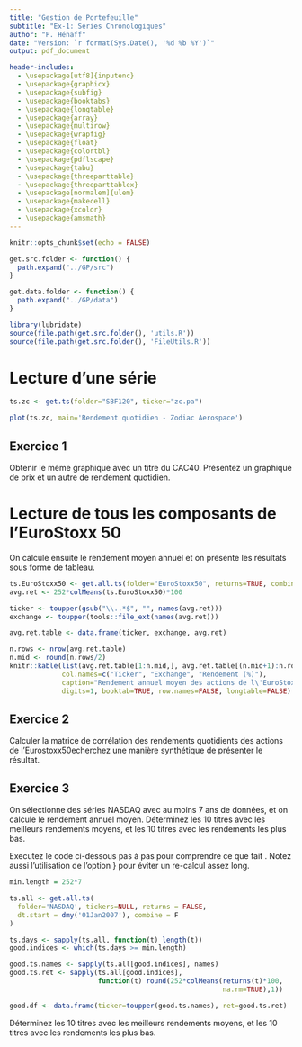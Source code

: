```yaml
---
title: "Gestion de Portefeuille"
subtitle: "Ex-1: Séries Chronologiques"
author: "P. Hénaff"
date: "Version: `r format(Sys.Date(), '%d %b %Y')`"
output: pdf_document

header-includes:
  - \usepackage[utf8]{inputenc}
  - \usepackage{graphicx}
  - \usepackage{subfig}
  - \usepackage{booktabs}
  - \usepackage{longtable}
  - \usepackage{array}
  - \usepackage{multirow}
  - \usepackage{wrapfig}
  - \usepackage{float}
  - \usepackage{colortbl}
  - \usepackage{pdflscape}
  - \usepackage{tabu}
  - \usepackage{threeparttable}
  - \usepackage{threeparttablex}
  - \usepackage[normalem]{ulem}
  - \usepackage{makecell}
  - \usepackage{xcolor}
  - \usepackage{amsmath}
---
```


```r
knitr::opts_chunk$set(echo = FALSE)
```

```r
get.src.folder <- function() {
  path.expand("../GP/src")
}

get.data.folder <- function() {
  path.expand("../GP/data")
}
```

```r
library(lubridate)
source(file.path(get.src.folder(), 'utils.R'))
source(file.path(get.src.folder(), 'FileUtils.R'))
```

# Lecture d'une série

```r
ts.zc <- get.ts(folder="SBF120", ticker="zc.pa")
```

```r
plot(ts.zc, main='Rendement quotidien - Zodiac Aerospace')
```

## Exercice 1

Obtenir le même graphique avec un titre du CAC40. Présentez un graphique de prix et un autre de rendement quotidien.

# Lecture de tous les composants de l'EuroStoxx 50

On calcule ensuite le rendement moyen annuel et on présente les résultats sous forme de tableau.

```r
ts.EuroStoxx50 <- get.all.ts(folder="EuroStoxx50", returns=TRUE, combine=TRUE)
avg.ret <- 252*colMeans(ts.EuroStoxx50)*100

ticker <- toupper(gsub("\\..*$", "", names(avg.ret)))
exchange <- toupper(tools::file_ext(names(avg.ret)))

avg.ret.table <- data.frame(ticker, exchange, avg.ret)
```

```r
n.rows <- nrow(avg.ret.table)
n.mid <- round(n.rows/2)
knitr::kable(list(avg.ret.table[1:n.mid,], avg.ret.table[(n.mid+1):n.rows,]), 
             col.names=c("Ticker", "Exchange", "Rendement (%)"), 
             caption="Rendement annuel moyen des actions de l\'EuroStoxx 50",
             digits=1, booktab=TRUE, row.names=FALSE, longtable=FALSE)
```

## Exercice 2

Calculer la matrice de corrélation des rendements quotidients des actions de l'Eurostoxx50echerchez une manière synthétique de présenter le résultat.

## Exercice 3

On sélectionne des séries NASDAQ avec au moins 7 ans de données, et on calcule le rendement annuel moyen.
Déterminez les 10 titres avec les meilleurs rendements moyens, et les 10 titres avec les rendements les plus bas.

Executez le code ci-dessous pas à pas pour comprendre ce que fait \texttt{sapply}. Notez aussi l'utilisation de l'option \texttt{cache=TRUE}} pour éviter un re-calcul assez long.

```r
min.length = 252*7

ts.all <- get.all.ts(
  folder='NASDAQ', tickers=NULL, returns = FALSE,
  dt.start = dmy('01Jan2007'), combine = F
)

ts.days <- sapply(ts.all, function(t) length(t))
good.indices <- which(ts.days >= min.length)

good.ts.names <- sapply(ts.all[good.indices], names)
good.ts.ret <- sapply(ts.all[good.indices], 
                      function(t) round(252*colMeans(returns(t)*100, 
                                                     na.rm=TRUE),1))

good.df <- data.frame(ticker=toupper(good.ts.names), ret=good.ts.ret)
```

Déterminez les 10 titres avec les meilleurs rendements moyens, et les 10 titres avec les rendements les plus bas.

